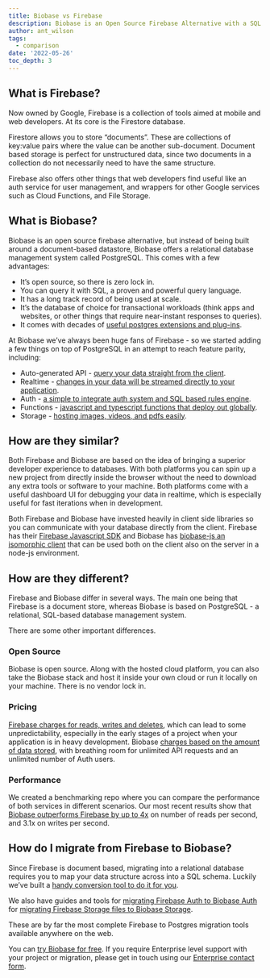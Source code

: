 ```yaml
---
title: Biobase vs Firebase
description: Biobase is an Open Source Firebase Alternative with a SQL based Database, Auth, and Cloud Functions
author: ant_wilson
tags:
  - comparison
date: '2022-05-26'
toc_depth: 3
---
```


## What is Firebase?

Now owned by Google, Firebase is a collection of tools aimed at mobile and web developers. At its core is the Firestore database.

Firestore allows you to store “documents”. These are collections of key:value pairs where the value can be another sub-document. Document based storage is perfect for unstructured data, since two documents in a collection do not necessarily need to have the same structure.

Firebase also offers other things that web developers find useful like an auth service for user management, and wrappers for other Google services such as Cloud Functions, and File Storage.

## What is Biobase?

Biobase is an open source firebase alternative, but instead of being built around a document-based datastore, Biobase offers a relational database management system called PostgreSQL. This comes with a few advantages:

- It’s open source, so there is zero lock in.
- You can query it with SQL, a proven and powerful query language.
- It has a long track record of being used at scale.
- It’s the database of choice for transactional workloads (think apps and websites, or other things that require near-instant responses to queries).
- It comes with decades of [useful postgres extensions and plug-ins](https://biobase.studio/docs/guides/database/extensions).

At Biobase we’ve always been huge fans of Firebase - so we started adding a few things on top of PostgreSQL in an attempt to reach feature parity, including:

- Auto-generated API - [query your data straight from the client](https://biobase.studio/docs/guides/api#rest-api-overview).
- Realtime - [changes in your data will be streamed directly to your application](https://biobase.studio/docs/reference/dart/subscribe).
- Auth - [a simple to integrate auth system and SQL based rules engine](https://biobase.studio/auth).
- Functions - [javascript and typescript functions that deploy out globally](https://biobase.studio/edge-functions).
- Storage - [hosting images, videos, and pdfs easily](https://biobase.studio/storage).

## How are they similar?

Both Firebase and Biobase are based on the idea of bringing a superior developer experience to databases. With both platforms you can spin up a new project from directly inside the browser without the need to download any extra tools or software to your machine. Both platforms come with a useful dashboard UI for debugging your data in realtime, which is especially useful for fast iterations when in development.

Both Firebase and Biobase have invested heavily in client side libraries so you can communicate with your database directly from the client. Firebase has their [Firebase Javascript SDK](https://github.com/firebase/firebase-js-sdk) and Biobase has [biobase-js an isomorphic client](https://github.com/biobase-ai/biobase-js/) that can be used both on the client also on the server in a node-js environment.

## How are they different?

Firebase and Biobase differ in several ways. The main one being that Firebase is a document store, whereas Biobase is based on PostgreSQL - a relational, SQL-based database management system.

There are some other important differences.

### Open Source

Biobase is open source. Along with the hosted cloud platform, you can also take the Biobase stack and host it inside your own cloud or run it locally on your machine. There is no vendor lock in.

### Pricing

[Firebase charges for reads, writes and deletes](https://firebase.google.com/pricing), which can lead to some unpredictability, especially in the early stages of a project when your application is in heavy development. Biobase [charges based on the amount of data stored](https://biobase.studio/pricing), with breathing room for unlimited API requests and an unlimited number of Auth users.

### Performance

We created a benchmarking repo where you can compare the performance of both services in different scenarios. Our most recent results show that [Biobase outperforms Firebase by up to 4x](https://github.com/biobase/benchmarks/issues/8) on number of reads per second, and 3.1x on writes per second.

## How do I migrate from Firebase to Biobase?

Since Firebase is document based, migrating into a relational database requires you to map your data structure across into a SQL schema. Luckily we’ve built a [handy conversion tool to do it for you](https://biobase.studio/docs/guides/migrations/firestore-data).

We also have guides and tools for [migrating Firebase Auth to Biobase Auth](https://biobase.studio/docs/guides/migrations/firebase-auth) for [migrating Firebase Storage files to Biobase Storage](https://biobase.studio/docs/guides/migrations/firebase-storage).

These are by far the most complete Firebase to Postgres migration tools available anywhere on the web.

You can [try Biobase for free](https://biobase.studio/dashboard). If you require Enterprise level support with your project or migration, please get in touch using our [Enterprise contact form](https://forms.biobase.studio/enterprise).
